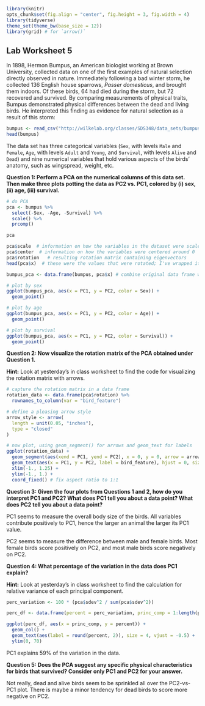 ```r
library(knitr)
opts_chunk$set(fig.align = "center", fig.height = 3, fig.width = 4)
library(tidyverse)
theme_set(theme_bw(base_size = 12))
library(grid) # for `arrow()`
```
## Lab Worksheet 5

In 1898, Hermon Bumpus, an American biologist working at Brown University, collected data on one of the first examples of natural selection directly observed in nature. Immediately following a bad winter storm, he collected 136 English house sparrows, *Passer domesticus*, and brought them indoors. Of these birds, 64 had died during the storm, but 72 recovered and survived. By comparing measurements of physical traits, Bumpus demonstrated physical differences between the dead and living birds. He interpreted this finding as evidence for natural selection as a result of this storm:

```r
bumpus <- read_csv("http://wilkelab.org/classes/SDS348/data_sets/bumpus_full.csv")
head(bumpus)
```

The data set has three categorical variables (`Sex`, with levels `Male` and `Female`, `Age`, with levels `Adult` and `Young`, and `Survival`, with levels `Alive` and `Dead`) and nine numerical variables that hold various aspects of the birds' anatomy, such as wingspread, weight, etc.

**Question 1: Perform a PCA on the numerical columns of this data set. Then make three plots potting the data as PC2 vs. PC1, colored by (i) sex, (ii) age, (iii) survival.**

```r
# do PCA
pca <- bumpus %>%
  select(-Sex, -Age, -Survival) %>%
  scale() %>%
  prcomp()

pca

pca$scale  # information on how the variables in the dataset were scaled
pca$center  # information on how the variables were centered around 0
pca$rotation   # resulting rotation matrix containing eigenvectors
head(pca$x)  # these were the values that were rotated; I've wrapped it with the head() function to keep knit from printing all 136 rows

bumpus_pca <- data.frame(bumpus, pca$x) # combine original data frame with PCs

# plot by sex
ggplot(bumpus_pca, aes(x = PC1, y = PC2, color = Sex)) + 
  geom_point()

# plot by age
ggplot(bumpus_pca, aes(x = PC1, y = PC2, color = Age)) + 
  geom_point()

# plot by survival
ggplot(bumpus_pca, aes(x = PC1, y = PC2, color = Survival)) + 
  geom_point()
```

**Question 2: Now visualize the rotation matrix of the PCA obtained under Question 1.**

**Hint:** Look at yesterday's in class worksheet to find the code for visualizing the rotation matrix with arrows.
```r
# capture the rotation matrix in a data frame
rotation_data <- data.frame(pca$rotation) %>%
  rownames_to_column(var = "bird_feature")

# define a pleasing arrow style
arrow_style <- arrow(
  length = unit(0.05, "inches"),
  type = "closed"
)

# now plot, using geom_segment() for arrows and geom_text for labels
ggplot(rotation_data) +
  geom_segment(aes(xend = PC1, yend = PC2), x = 0, y = 0, arrow = arrow_style) +
  geom_text(aes(x = PC1, y = PC2, label = bird_feature), hjust = 0, size = 3, color = "red") +
  xlim(-1., 1.25) +
  ylim(-1., 1.) +
  coord_fixed() # fix aspect ratio to 1:1
```

**Question 3: Given the four plots from Questions 1 and 2, how do you interpret PC1 and PC2? What does PC1 tell you about a data point? What does PC2 tell you about a data point?**

PC1 seems to measure the overall body size of the birds. All variables contribute positively to PC1, hence the larger an animal the larger its PC1 value.

PC2 seems to measure the difference between male and female birds. Most female birds score positively on PC2, and most male birds score negatively on PC2.

**Question 4: What percentage of the variation in the data does PC1 explain?**

**Hint:** Look at yesterday's in class worksheet to find the calculation for relative variance of each principal component.
```r
perc_variation <- 100 * (pca$sdev^2 / sum(pca$sdev^2))

perc_df <- data.frame(percent = perc_variation, princ_comp = 1:length(perc_variation))

ggplot(perc_df, aes(x = princ_comp, y = percent)) + 
  geom_col() + 
  geom_text(aes(label = round(percent, 2)), size = 4, vjust = -0.5) + 
  ylim(0, 70)
```
PC1 explains 59% of the variation in the data.

**Question 5: Does the PCA suggest any specific physical characteristics for birds that survived? Consider only PC1 and PC2 for your answer.**

Not really, dead and alive birds seem to be sprinkled all over the PC2-vs-PC1 plot. There is maybe a minor tendency for dead birds to score more negative on PC2.


